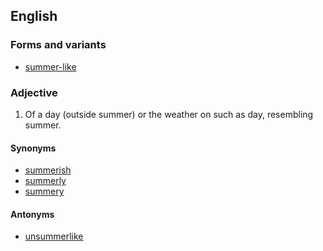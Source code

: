 ==English==
===Forms and variants===
*[[summer-like]]

===Adjective===
{{en-adj}}

#Of a day (outside summer) or the weather on such as day, resembling summer.

====Synonyms====
*[[summerish]]
*[[summerly]]
*[[summery]]

====Antonyms====
*[[unsummerlike]]